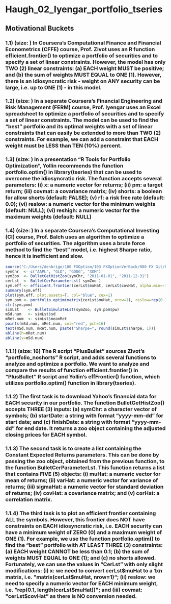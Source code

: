 Haugh_02_Iyengar_portfolio_tseries
==================================================================================================================================
## Motivational Buckets
### 1.1) (size: ) In Coursera's Computational Finance and Financial Econometrics (CFFE) course, Prof. Zivot uses an R function efficient.frontier() to optimize a portfolio of securities and to specify a set of linear constraints. However, the model has only TWO (2) linear constraints: (a) EACH weight MUST be positive; and (b) the sum of weights MUST EQUAL to ONE (1). However, there is an idiosyncratic risk - weight on ANY security can be large, i.e. up to ONE (1) - in this model.
### 1.2) (size: ) In a separate Coursera's Financial Engineering and Risk Management (FERM) course, Prof. Iyengar uses an Excel spreadsheet to optimize a portfolio of securities and to specify a set of linear constraints. The model can be used to find the "best" portfolio and its optimal weights with a set of linear constraints that can easily be extended to more than TWO (2) constraints. For example, we can add a constraint that EACH weight must be LESS than TEN (10%) percent. 
### 1.3) (size: ) In a presentation "R Tools for Portfolio Optimization", Yollin recommends the function portfolio.optim() in library(tseries) that can be used to overcome the idiosyncratic risk. The function accepts several parameters: (i) x: a numeric vector for returns; (ii) pm: a target return; (iii) covmat: a covariance matrix; (iv) shorts: a boolean for allow shorts (default: FALSE); (v) rf: a risk free rate (default: 0.0); (vi) reslow: a numeric vector for the minimum weights (default: NULL); (vi) reshigh: a numeric vector for the maximum weights (default: NULL)
### 1.4) (size: ) In a separate Coursera's Computational Investing (CI) course, Prof. Balch uses an algorithm to optimize a portfolio of securities. The algorithm uses a brute force method to find the "best" model, i.e. highest Sharpe ratio, hence it is inefficient and slow.

```r
source("C:/Users/denbrige/100 FXOption/103 FXOptionVerBack/080 FX Git/R-source/PlusBullet.R", echo=FALSE)
symChr  <- c("AAPL", "GLD", "GOOG", "XOM")
symZoo  <- BulletGetHistZoo(symChr, "2011-01-01", "2011-12-31")
cerLst  <- BulletCerParameterLst( symZoo )
sym.eff <- efficient.frontier(cerLst$muHat, cerLst$covHat, alpha.min=-1, alpha.max=1, shorts=FALSE)
summary(sym.eff)
plot(sym.eff, plot.assets=T, col="blue", cex=1)
sym.pom <- portfolio.optim(matrix(cerLst$muHat, nrow=1), reslow=rep(0.1,length(cerLst$muHat)), covmat=cerLst$covHat)
str(sym.pom)
simLst    <- BulletSimulateLst(symZoo, sym.pom$pw)
mSd.num   <- simLst$sd
mRet.num  <- simLst$meanRet
points(mSd.num, mRet.num, col="red", pch=16)
text(mSd.num, mRet.num, paste("Sharpe=", round(simLst$sharpe, 1)))
abline(h=mRet.num)
abline(v=mSd.num)
```
### 1.1.1) (size: 16) The R script "PlusBullet" sources Zivot's "portfolio_noshorts" R script, and adds several functions to analyze and optimize a portfolio. We want to analyze and compare the results of function efficient.frontier() in "PlusBullet" R script and Yollin's effFrontier() function, which utilizes portfolio.optim() function in library(tseries).
### 1.1.2) The first task is to download Yahoo's financial data for EACH security in our portfolio. The function BulletGetHistZoo() accepts THREE (3) inputs: (a) symChr: a character vector of symbols; (b) startDate: a string with format "yyyy-mm-dd" for start date; and (c) finishDate: a string with format "yyyy-mm-dd" for end date. It returns a zoo object containing the adjusted closing prices for EACH symbol.
### 1.1.3) The second task is to create a list containing the Constant Expected Returns parameters. This can be done by passing the zoo object, obtained from the previous function, to the function BulletCerParameterLst. This function returns a list that contains FIVE (5) objects: (i) muHat: a numeric vector for mean of returns; (ii) varHat: a numeric vector for variance of returns; (iii) sigmaHat: a numeric vector for standard deviation of returns; (iv) covHat: a covariance matrix; and (v) corHat: a correlation matrix. 
### 1.1.4) The third task is to plot an efficient frontier containing ALL the symbols. However, this frontier does NOT have constraints on EACH idiosyncratic risk, i.e. EACH security can have a minimum weight of ZERO (0) and a maximum weight of ONE (1). For example, we use the function portfolio.optim() to find the "best" portfolio with AT LEAST THREE (3) constraints: (a) EACH weight CANNOT be less than 0.1; (b) the sum of weights MUST EQUAL to ONE (1); and (c) no shorts allowed. Fortunately, we can use the values in "CerLst" with only slight modifications: (i) x: we need to convert cerLst$muHat to a 1xn matrix, i.e. "matrix(cerLst$muHat, nrow=1)"; (ii) reslow: we need to specify a numeric vector for EACH minimum weight, i.e. "rep(0.1, length(cerLst$muHat))"; and (iii) covmat: "cerLst$covHat" as there is NO conversion needed.